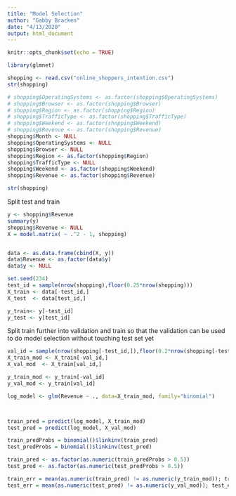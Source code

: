 ```yaml
---
title: "Model Selection"
author: "Gabby Bracken"
date: "4/13/2020"
output: html_document
---
```


```r
knitr::opts_chunk$set(echo = TRUE)
```

```r
library(glmnet)
```


```r
shopping <- read.csv("online_shoppers_intention.csv")
str(shopping)

# shopping$OperatingSystems <- as.factor(shopping$OperatingSystems)
# shopping$Browser <- as.factor(shopping$Browser)
# shopping$Region <- as.factor(shopping$Region)
# shopping$TrafficType <- as.factor(shopping$TrafficType)
# shopping$Weekend <- as.factor(shopping$Weekend)
# shopping$Revenue <- as.factor(shopping$Revenue)
shopping$Month <- NULL
shopping$OperatingSystems <- NULL
shopping$Browser <- NULL
shopping$Region <- as.factor(shopping$Region)
shopping$TrafficType <- NULL
shopping$Weekend <- as.factor(shopping$Weekend)
shopping$Revenue <- as.factor(shopping$Revenue)

str(shopping)
```

Split test and train
```r
y <- shopping$Revenue
summary(y)
shopping$Revenue <- NULL
X = model.matrix( ~ .^2 - 1, shopping)


data <- as.data.frame(cbind(X, y))
data$Revenue <- as.factor(data$y)
data$y <- NULL

set.seed(234)
test_id = sample(nrow(shopping),floor(0.25*nrow(shopping)))
X_train <- data[-test_id,]
X_test  <- data[test_id,]

y_train<- y[-test_id]
y_test <- y[test_id]
```


Split train further into validation and train so that the validation can be used to do model selection without touching test set yet
```r
val_id = sample(nrow(shopping[-test_id,]),floor(0.2*nrow(shopping[-test_id,])))
X_train_mod <- X_train[-val_id,]
X_val_mod  <- X_train[val_id,]

y_train_mod <- y_train[-val_id]
y_val_mod <- y_train[val_id]
```

```r
log_model <- glm(Revenue ~ ., data=X_train_mod, family="binomial")



train_pred = predict(log_model, X_train_mod)
test_pred = predict(log_model, X_val_mod)

train_predProbs = binomial()$linkinv(train_pred)
test_predProbs = binomial()$linkinv(test_pred)

train_pred <- as.factor(as.numeric(train_predProbs > 0.5))
test_pred <- as.factor(as.numeric(test_predProbs > 0.5))

train_err = mean(as.numeric(train_pred) != as.numeric(y_train_mod)); train_err
test_err = mean(as.numeric(test_pred) != as.numeric(y_val_mod)); test_err

```



